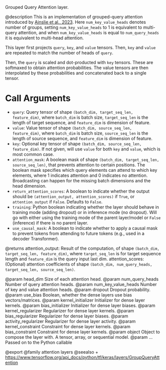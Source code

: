 Grouped Query Attention layer.

@description
This is an implementation of grouped-query attention introduced by
[Ainslie et al., 2023](https://arxiv.org/abs/2305.13245). Here
`num_key_value_heads` denotes number of groups, setting
`num_key_value_heads` to 1 is equivalent to multi-query attention, and
when `num_key_value_heads` is equal to `num_query_heads` it is equivalent
to multi-head attention.

This layer first projects `query`, `key`, and `value` tensors. Then, `key`
and `value` are repeated to match the number of heads of `query`.

Then, the `query` is scaled and dot-producted with `key` tensors. These are
softmaxed to obtain attention probabilities. The value tensors are then
interpolated by these probabilities and concatenated back to a single
tensor.

# Call Arguments
- `query`: Query tensor of shape `(batch_dim, target_seq_len, feature_dim)`,
    where `batch_dim` is batch size, `target_seq_len` is the length of
    target sequence, and `feature_dim` is dimension of feature.
- `value`: Value tensor of shape `(batch_dim, source_seq_len, feature_dim)`,
    where `batch_dim` is batch size, `source_seq_len` is the length of
    source sequence, and `feature_dim` is dimension of feature.
- `key`: Optional key tensor of shape
    `(batch_dim, source_seq_len, feature_dim)`. If not given, will use
    `value` for both `key` and `value`, which is most common case.
- `attention_mask`: A boolean mask of shape
    `(batch_dim, target_seq_len, source_seq_len)`, that prevents
    attention to certain positions. The boolean mask specifies which
    query elements can attend to which key elements, where 1 indicates
    attention and 0 indicates no attention. Broadcasting can happen for
    the missing batch dimensions and the head dimension.
- `return_attention_scores`: A boolean to indicate whether the output
    should be `(attention_output, attention_scores)` if `True`, or
    `attention_output` if `False`. Defaults to `False`.
- `training`: Python boolean indicating whether the layer should behave in
    training mode (adding dropout) or in inference mode (no dropout).
    Will go with either using the training mode of the parent
    layer/model or `False` (inference) if there is no parent layer.
- `use_causal_mask`: A boolean to indicate whether to apply a causal mask to
    prevent tokens from attending to future tokens (e.g., used in a
    decoder Transformer).

@returns
attention_output: Result of the computation, of shape
    `(batch_dim, target_seq_len, feature_dim)`, where `target_seq_len`
    is for target sequence length and `feature_dim` is the query input
    last dim.
attention_scores: (Optional) attention coefficients of shape
    `(batch_dim, num_query_heads, target_seq_len, source_seq_len)`.

@param head_dim Size of each attention head.
@param num_query_heads Number of query attention heads.
@param num_key_value_heads Number of key and value attention heads.
@param dropout Dropout probability.
@param use_bias Boolean, whether the dense layers use bias vectors/matrices.
@param kernel_initializer Initializer for dense layer kernels.
@param bias_initializer Initializer for dense layer biases.
@param kernel_regularizer Regularizer for dense layer kernels.
@param bias_regularizer Regularizer for dense layer biases.
@param activity_regularizer Regularizer for dense layer activity.
@param kernel_constraint Constraint for dense layer kernels.
@param bias_constraint Constraint for dense layer kernels.
@param object Object to compose the layer with. A tensor, array, or sequential model.
@param ... Passed on to the Python callable

@export
@family attention layers
@seealso
+ <https://www.tensorflow.org/api_docs/python/tf/keras/layers/GroupQueryAttention>
